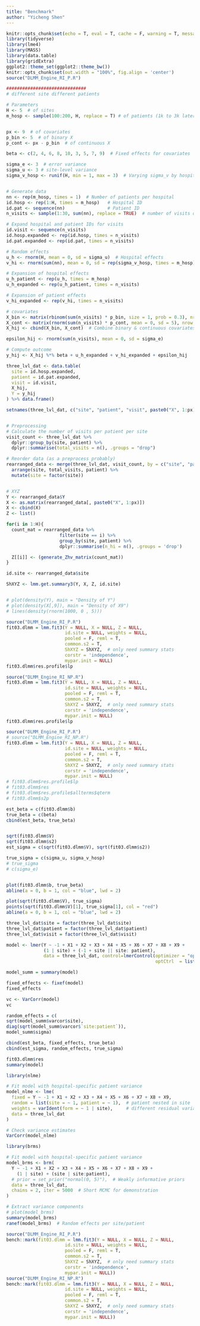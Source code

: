 ```yaml
---
title: "Benchmark"
author: "Yicheng Shen"
---
```



```r
knitr::opts_chunk$set(echo = T, eval = T, cache = F, warning = T, message = T)
library(tidyverse)
library(lme4)
library(MASS)  
library(data.table)
library(gridExtra)
ggplot2::theme_set(ggplot2::theme_bw())
knitr::opts_chunk$set(out.width = "100%", fig.align = 'center')
source("DLMM_Engine_RI_P.R")
```


```r
##############################
# different site different patients

# Parameters
H <- 5  # of sites
m_hosp <- sample(100:200, H, replace = T) # of patients (1k to 3k later)


px <- 9  # of covariates
p_bin <- 5  # of binary X
p_cont <- px - p_bin  # of continuous X

beta <- c(2, 4, 6, 8, 10, 3, 5, 7, 9)  # Fixed effects for covariates

sigma_e <- 3  # error variance
sigma_u <- 3 # site-level variance
sigma_v_hosp <- runif(H, min = 1, max = 3)  # Varying sigma_v by hospital


# Generate data
nn <- rep(m_hosp, times = 1)  # Number of patients per hospital
id.hosp <- rep(1:H, times = m_hosp)   # Hospital ID
id.pat <- sequence(nn)                # Patient ID
n_visits <- sample(1:30, sum(nn), replace = TRUE)  # number of visits of patients

# Expand hospital and patient IDs for visits
id.visit <- sequence(n_visits)
id.hosp.expanded <- rep(id.hosp, times = n_visits)
id.pat.expanded <- rep(id.pat, times = n_visits)

# Random effects
u_h <- rnorm(H, mean = 0, sd = sigma_u)  # Hospital effects
v_hi <- rnorm(sum(nn), mean = 0, sd = rep(sigma_v_hosp, times = m_hosp))  # Patient effects varying by hospital

# Expansion of hospital effects
u_h_patient <- rep(u_h, times = m_hosp)
u_h_expanded <- rep(u_h_patient, times = n_visits)

# Expansion of patient effects
v_hi_expanded <- rep(v_hi, times = n_visits)

# covariates
X_bin <- matrix(rbinom(sum(n_visits) * p_bin, size = 1, prob = 0.3), nrow = sum(n_visits), ncol = p_bin)
X_cont <- matrix(rnorm(sum(n_visits) * p_cont, mean = 0, sd = 5), nrow = sum(n_visits), ncol = p_cont)
X_hij <- cbind(X_bin, X_cont)  # Combine binary & continuous covariates

epsilon_hij <- rnorm(sum(n_visits), mean = 0, sd = sigma_e)

# Compute outcome
y_hij <- X_hij %*% beta + u_h_expanded + v_hi_expanded + epsilon_hij

three_lvl_dat <- data.table(
  site = id.hosp.expanded,
  patient = id.pat.expanded,
  visit = id.visit,
  X_hij,
  Y = y_hij
) %>% data.frame() 

setnames(three_lvl_dat, c("site", "patient", "visit", paste0("X", 1:px), "Y"))


# Preprocessing
# Calculate the number of visits per patient per site
visit_count <- three_lvl_dat %>%
  dplyr::group_by(site, patient) %>%
  dplyr::summarise(total_visits = n(), .groups = "drop")

# Reorder data (as a preprocess probably)
rearranged_data <- merge(three_lvl_dat, visit_count, by = c("site", "patient")) %>%
  arrange(site, total_visits, patient) %>%
  mutate(site = factor(site))


# XYZ
Y <- rearranged_data$Y
X <- as.matrix(rearranged_data[, paste0("X", 1:px)])
X <- cbind(X)
Z <- list()

for(i in 1:H){
  count_mat = rearranged_data %>%
                    filter(site == i) %>%
                    group_by(site, patient) %>%
                    dplyr::summarise(n_hi = n(), .groups = 'drop')

  Z[[i]] <- (generate_Zhv_matrix(count_mat))
}

id.site <- rearranged_data$site

ShXYZ <- lmm.get.summary3(Y, X, Z, id.site)


# plot(density(Y), main = "Density of Y")
# plot(density(X[,9]), main = "Density of X9")
# lines(density(rnorm(1000, 0 , 5)))
```


```r
source("DLMM_Engine_RI_P.R")
fit03.dlmm = lmm.fit3(Y = NULL, X = NULL, Z = NULL,
                      id.site = NULL, weights = NULL,
                      pooled = F, reml = T,
                      common.s2 = T,
                      ShXYZ = ShXYZ,  # only need summary stats
                      corstr = 'independence',
                      mypar.init = NULL)
fit03.dlmm$res.profile$lp

source("DLMM_Engine_RI_NP.R")
fit03.dlmm = lmm.fit3(Y = NULL, X = NULL, Z = NULL,
                      id.site = NULL, weights = NULL,
                      pooled = F, reml = T,
                      common.s2 = T,
                      ShXYZ = ShXYZ,  # only need summary stats
                      corstr = 'independence',
                      mypar.init = NULL)
fit03.dlmm$res.profile$lp
```



```r
source("DLMM_Engine_RI_P.R")
# source("DLMM_Engine_RI_NP.R")
fit03.dlmm = lmm.fit3(Y = NULL, X = NULL, Z = NULL,
                      id.site = NULL, weights = NULL,
                      pooled = F, reml = T,
                      common.s2 = T,
                      ShXYZ = ShXYZ,  # only need summary stats
                      corstr = 'independence',
                      mypar.init = NULL)
# fit03.dlmm$res.profile$lp
# fit03.dlmm$res
# fit03.dlmm$res.profile$allterms$qterm
# fit03.dlmm$s2p

est_beta = c(fit03.dlmm$b)
true_beta = c(beta)
cbind(est_beta, true_beta)


sqrt(fit03.dlmm$V)
sqrt(fit03.dlmm$s2)
est_sigma = c(sqrt(fit03.dlmm$V), sqrt(fit03.dlmm$s2))

true_sigma = c(sigma_u, sigma_v_hosp)
# true_sigma
# c(sigma_e)


plot(fit03.dlmm$b, true_beta)
abline(a = 0, b = 1, col = "blue", lwd = 2)

plot(sqrt(fit03.dlmm$V), true_sigma)
points(sqrt(fit03.dlmm$V)[1], true_sigma[1], col = "red")
abline(a = 0, b = 1, col = "blue", lwd = 2)
```

```r
three_lvl_dat$site = factor(three_lvl_dat$site)
three_lvl_dat$patient = factor(three_lvl_dat$patient)
three_lvl_dat$visit = factor(three_lvl_dat$visit)

model <- lmer(Y ~ -1 + X1 + X2 + X3 + X4 + X5 + X6 + X7 + X8 + X9 + 
              (1 | site) + (-1 + site || site: patient), 
              data = three_lvl_dat, control=lmerControl(optimizer = "optimx",
                                                        optCtrl  = list(method="L-BFGS-B")))

model_summ = summary(model)

fixed_effects <- fixef(model)
fixed_effects

vc <- VarCorr(model)
vc

random_effects = c(
sqrt(model_summ$varcor$site),
diag(sqrt(model_summ$varcor$`site:patient`)),
model_summ$sigma)

cbind(est_beta, fixed_effects, true_beta)
cbind(est_sigma, random_effects, true_sigma)
```


```r
fit03.dlmm$res
summary(model)
```


```r
library(nlme)

# Fit model with hospital-specific patient variance
model_nlme <- lme(
  fixed = Y ~ -1 + X1 + X2 + X3 + X4 + X5 + X6 + X7 + X8 + X9,
  random = list(site = ~ 1, patient = ~ 1),  # patient nested in site
  weights = varIdent(form = ~ 1 | site),     # different residual variance per site
  data = three_lvl_dat
)

# Check variance estimates
VarCorr(model_nlme)
```



```r
library(brms)

# Fit model with hospital-specific patient variance
model_brms <- brm(
  Y ~ -1 + X1 + X2 + X3 + X4 + X5 + X6 + X7 + X8 + X9 + 
    (1 | site) + (site | site:patient),
  # prior = set_prior("normal(0, 5)"),  # Weakly informative priors
  data = three_lvl_dat,
  chains = 2, iter = 5000  # Short MCMC for demonstration
)

# Extract variance components
# plot(model_brms)
summary(model_brms)
ranef(model_brms)  # Random effects per site/patient
```






```r
source("DLMM_Engine_RI_P.R")
bench::mark(fit03.dlmm = lmm.fit3(Y = NULL, X = NULL, Z = NULL,
                      id.site = NULL, weights = NULL,
                      pooled = F, reml = T,
                      common.s2 = T,
                      ShXYZ = ShXYZ,  # only need summary stats
                      corstr = 'independence',
                      mypar.init = NULL))
source("DLMM_Engine_RI_NP.R")
bench::mark(fit03.dlmm = lmm.fit3(Y = NULL, X = NULL, Z = NULL,
                      id.site = NULL, weights = NULL,
                      pooled = F, reml = T,
                      common.s2 = T,
                      ShXYZ = ShXYZ,  # only need summary stats
                      corstr = 'independence',
                      mypar.init = NULL))
```

